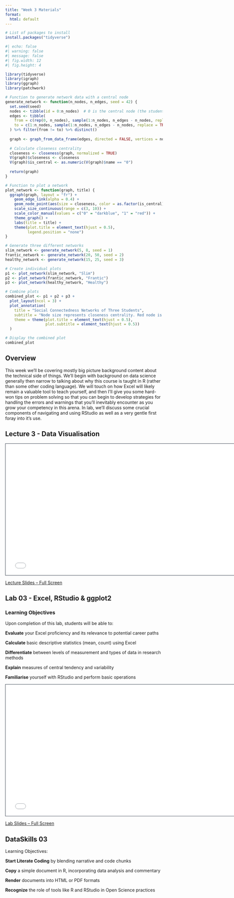 ```yaml
---
title: "Week 3 Materials"
format:
  html: default
---
```

```r
# List of packages to install
install.packages("tidyverse")
```
```r
#| echo: false
#| warning: false
#| message: false
#| fig.width: 12
#| fig.height: 4

library(tidyverse)
library(igraph)
library(ggraph)
library(patchwork)

# Function to generate network data with a central node
generate_network <- function(n_nodes, n_edges, seed = 42) {
  set.seed(seed)
  nodes <- tibble(id = 0:n_nodes)  # 0 is the central node (the student)
  edges <- tibble(
    from = c(rep(0, n_nodes), sample(1:n_nodes, n_edges - n_nodes, replace = TRUE)),
    to = c(1:n_nodes, sample(1:n_nodes, n_edges - n_nodes, replace = TRUE))
  ) %>% filter(from != to) %>% distinct()
  
  graph <- graph_from_data_frame(edges, directed = FALSE, vertices = nodes)
  
  # Calculate closeness centrality
  closeness <- closeness(graph, normalized = TRUE)
  V(graph)$closeness <- closeness
  V(graph)$is_central <- as.numeric(V(graph)$name == "0")
  
  return(graph)
}

# Function to plot a network
plot_network <- function(graph, title) {
  ggraph(graph, layout = "fr") +
    geom_edge_link(alpha = 0.4) +
    geom_node_point(aes(size = closeness, color = as.factor(is_central)), alpha = 0.7) +
    scale_size_continuous(range = c(3, 10)) +
    scale_color_manual(values = c("0" = "darkblue", "1" = "red")) +
    theme_graph() +
    labs(title = title) +
    theme(plot.title = element_text(hjust = 0.5),
          legend.position = "none")
}

# Generate three different networks
slim_network <- generate_network(5, 8, seed = 1)
frantic_network <- generate_network(20, 50, seed = 2)
healthy_network <- generate_network(15, 25, seed = 3)

# Create individual plots
p1 <- plot_network(slim_network, "Slim")
p2 <- plot_network(frantic_network, "Frantic")
p3 <- plot_network(healthy_network, "Healthy")

# Combine plots
combined_plot <- p1 + p2 + p3 +
  plot_layout(ncol = 3) +
  plot_annotation(
    title = "Social Connectedness Networks of Three Students",
    subtitle = "Node size represents closeness centrality. Red node is the student.",
    theme = theme(plot.title = element_text(hjust = 0.5),
                  plot.subtitle = element_text(hjust = 0.5))
  )

# Display the combined plot
combined_plot
```

## Overview

This week we'll be covering mostly big picture background content about
the technical side of things. We'll begin with background on data
science generally then narrow to talking about why this course is taught
in R (rather than some other coding language). We will touch on how
Excel will likely remain a valuable tool to teach yourself, and then
I'll give you some hard-won tips on problem solving so that you can
begin to develop strategies for handling the errors and warnings that
you'll inevitably encounter as you grow your competency in this arena.
In lab, we'll discuss some crucial components of navigating and using
RStudio as well as a very gentle first foray into it's use.

## Lecture 3 - Data Visualisation

<iframe class="slide-deck" src="test.html" height="420" width="750" style="border: 1px solid #2e3846;">

</iframe>

[Lecture Slides -- Full Screen](test.qmd)

## Lab 03 - Excel, RStudio & ggplot2

### Learning Objectives 

Upon completion of this lab, students will be able to:

**Evaluate** your Excel proficiency and its relevance to potential
career paths

**Calculate** basic descriptive statistics (mean, count) using Excel

**Differentiate** between levels of measurement and types of data in
research methods

**Explain** measures of central tendency and variability

**Familiarise** yourself with RStudio and perform basic operations

<iframe class="slide-deck" src="slides_3b.html" height="420" width="750" style="border: 1px solid #2e3846;">

</iframe>

[Lab Slides -- Full Screen](slides_3b.qmd)

## DataSkills 03

Learning Objectives:

**Start Literate Coding** by blending narrative and code chunks

**Copy** a simple document in R, incorporating data analysis and
commentary

**Render** documents into HTML or PDF formats

**Recognize** the role of tools like R and RStudio in Open Science
practices
